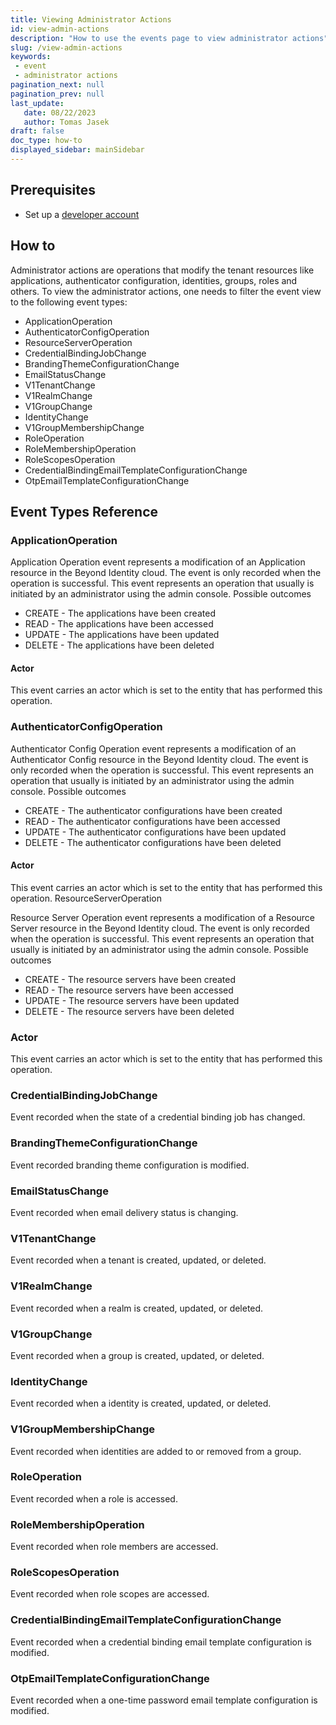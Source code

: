 ```yaml
---
title: Viewing Administrator Actions
id: view-admin-actions
description: "How to use the events page to view administrator actions"
slug: /view-admin-actions
keywords: 
 - event
 - administrator actions
pagination_next: null
pagination_prev: null
last_update: 
   date: 08/22/2023
   author: Tomas Jasek
draft: false
doc_type: how-to
displayed_sidebar: mainSidebar
---
```


## Prerequisites

- Set up a [developer account](./account-setup.md)

## How to

Administrator actions are operations that modify the tenant resources like applications, authenticator configuration, identities, groups, roles and others. To view the administrator actions, one needs to filter the event view to the following event types:

- ApplicationOperation
- AuthenticatorConfigOperation
- ResourceServerOperation
- CredentialBindingJobChange
- BrandingThemeConfigurationChange
- EmailStatusChange
- V1TenantChange
- V1RealmChange
- V1GroupChange
- IdentityChange
- V1GroupMembershipChange
- RoleOperation
- RoleMembershipOperation
- RoleScopesOperation
- CredentialBindingEmailTemplateConfigurationChange
- OtpEmailTemplateConfigurationChange

## Event Types Reference

### ApplicationOperation

Application Operation event represents a modification of an Application
resource in the Beyond Identity cloud. The
event is only recorded when the operation is successful. This event
represents an operation that usually is initiated by an administrator
using the admin console.
Possible outcomes

- CREATE - The applications have been created
- READ - The applications have been accessed
- UPDATE - The applications have been updated
- DELETE - The applications have been deleted

#### Actor

This event carries an actor which is set to the entity that has performed this operation.

### AuthenticatorConfigOperation

Authenticator Config Operation event represents a modification of an Authenticator Config
resource in the Beyond Identity cloud. The
event is only recorded when the operation is successful. This event
represents an operation that usually is initiated by an administrator
using the admin console.
Possible outcomes

- CREATE - The authenticator configurations have been created
- READ - The authenticator configurations have been accessed
- UPDATE - The authenticator configurations have been updated
- DELETE - The authenticator configurations have been deleted

#### Actor

This event carries an actor which is set to the entity that has performed this operation.
ResourceServerOperation

Resource Server Operation event represents a modification of a Resource
Server resource in the Beyond Identity cloud. The event is only recorded
when the operation is successful. This event represents an operation that
usually is initiated by an administrator using the admin console.
Possible outcomes

- CREATE - The resource servers have been created
- READ - The resource servers have been accessed
- UPDATE - The resource servers have been updated
- DELETE - The resource servers have been deleted

### Actor

This event carries an actor which is set to the entity that has performed
this operation.

### CredentialBindingJobChange

Event recorded when the state of a credential binding job has changed.

### BrandingThemeConfigurationChange

Event recorded branding theme configuration is modified.

### EmailStatusChange

Event recorded when email delivery status is changing.

### V1TenantChange

Event recorded when a tenant is created, updated, or deleted.

### V1RealmChange

Event recorded when a realm is created, updated, or deleted.

### V1GroupChange

Event recorded when a group is created, updated, or deleted.

### IdentityChange

Event recorded when a identity is created, updated, or deleted.

### V1GroupMembershipChange

Event recorded when identities are added to or removed from a group.

### RoleOperation

Event recorded when a role is accessed.

### RoleMembershipOperation

Event recorded when role members are accessed.

### RoleScopesOperation

Event recorded when role scopes are accessed.

### CredentialBindingEmailTemplateConfigurationChange

Event recorded when a credential binding email template configuration is modified.

### OtpEmailTemplateConfigurationChange

Event recorded when a one-time password email template configuration is modified.
